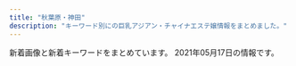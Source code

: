 ```yaml
---
title: "秋葉原・神田"
description: "キーワード別にの巨乳アジアン・チャイナエステ嬢情報をまとめました。"
---
```


新着画像と新着キーワードをまとめています。
2021年05月17日の情報です。

<DmmAffiliateIns />
<KeywordTable
  shops={
    [
    {
        "station": "JR\u795e\u7530\u99c5\u6771\u53e3",
        "url": "http://yuri.es-relax.info/",
        "keywords": {
            "D": 12,
            "86": 14,
            "88": 2
        },
        "name": "\u767e\u5408",
        "img_links": [
            "http://yuri.es-relax.info/images/info3.png",
            "http://yuri.es-relax.info/images/bg_header.jpg",
            "http://yuri.es-relax.info/images/nana1.jpg",
            "http://yuri.es-relax.info/images/hana1.jpg",
            "http://yuri.es-relax.info/images/info5.jpg",
            "http://yuri.es-relax.info/images/sayuri1.jpg",
            "http://yuri.es-relax.info/images/nao1.jpg",
            "http://yuri.es-relax.info/gals/yuki1.jpg",
            "http://yuri.es-relax.info/gals/mimi1.jpg",
            "http://yuri.es-relax.info/images/yuyu1.jpg",
            "http://yuri.es-relax.info/gals/riri1.jpg"
        ]
    },
    {
        "url": "http://yume-massage.info/",
        "name": "\u5922",
        "img_links": [
            "http://yume-massage.info/img/s4.jpg",
            "http://yume-massage.info/sp/img/t-r.jpg",
            "http://yume-massage.info/sp/img/pic.jpg",
            "http://yume-massage.info/img/s7.jpg",
            "http://yume-massage.info/img/s6.jpg",
            "http://yume-massage.info/img/sta7.jpg",
            "http://yume-massage.info/img/xmas.png",
            "http://yume-massage.info/img/r9.jpg",
            "http://yume-massage.info/img/st5.jpg",
            "http://yume-massage.info/img/st2.jpg",
            "http://yume-massage.info/sp/img/tel.jpg",
            "http://yume-massage.info/img/s9.jpg",
            "http://yume-massage.info/sp/img/p-9.jpg",
            "http://yume-massage.info/img/s1.jpg",
            "http://yume-massage.info/sp/img/kan.jpg",
            "http://yume-massage.info/img/st6.jpg",
            "http://yume-massage.info/sp/img/s10.jpg",
            "http://yume-massage.info/sp/img/t-s.jpg",
            "http://yume-massage.info/img/botton.jpg",
            "http://yume-massage.info/img/sta4.jpg",
            "http://yume-massage.info/img/sta8.jpg",
            "http://yume-massage.info/sp/img/s9.jpg",
            "http://yume-massage.info/img/st1.jpg",
            "http://yume-massage.info/img/st8.jpg",
            "http://yume-massage.info/img/head.jpg",
            "http://yume-massage.info/sp/img/add2.jpg",
            "http://yume-massage.info/img/head2.jpg",
            "http://yume-massage.info/sp/img/t-t.jpg",
            "http://yume-massage.info/img/sta1.jpg",
            "http://yume-massage.info/img/st3.jpg",
            "http://yume-massage.info/sp/img/s4.jpg",
            "http://yume-massage.info/sp/img/p-6.jpg",
            "http://yume-massage.info/sp/img/info.jpg",
            "http://yume-massage.info/img/st4.jpg",
            "http://yume-massage.info/img/sta6.jpg",
            "http://yume-massage.info/sp/img/s1.jpg",
            "http://yume-massage.info/img/st06.jpg",
            "http://yume-massage.info/img/st7.jpg",
            "http://yume-massage.info/sp/img/s8.jpg",
            "http://yume-massage.info/sp/img/s6.jpg",
            "http://yume-massage.info/sp/img/time.jpg",
            "http://yume-massage.info/img/nos.jpg",
            "http://yume-massage.info/sp/img/cam.jpg",
            "http://yume-massage.info/sp/img/pc.jpg",
            "http://yume-massage.info/img/kan.jpg",
            "http://yume-massage.info/sp/img/sys.jpg",
            "http://yume-massage.info/sp/img/t-a.jpg",
            "http://yume-massage.info/sp/img/t-o.jpg",
            "http://yume-massage.info/sp/img/p-10.jpg",
            "http://yume-massage.info/sp/img/add.jpg",
            "http://yume-massage.info/img/st9.jpg",
            "http://yume-massage.info/img/sta10.jpg",
            "http://yume-massage.info/sp/img/s7.jpg",
            "http://yume-massage.info/img/sta9.jpg",
            "http://yume-massage.info/img/mo.png",
            "http://yume-massage.info/img/s10.jpg",
            "http://yume-massage.info/img/s8.jpg",
            "http://yume-massage.info/sp/img/botton.jpg",
            "http://yume-massage.info/img/st10.jpg",
            "http://yume-massage.info/sp/img/tit.jpg"
        ],
        "station": "\u6d45\u8349\u6a4b\u99c5",
        "keywords": {
            "85": 2,
            "C": 20,
            "87": 6,
            "86": 3,
            "E": 7,
            "84": 3,
            "88": 3,
            "D": 7
        }
    },
    {
        "station": "JR\u79cb\u8449\u539f\u99c5\u662d\u548c\u901a\u308a\u53e3",
        "keywords": {
            "D": 12,
            "87": 6,
            "88": 2,
            "85": 2,
            "86": 4
        },
        "img_links": [
            "http://www.lovegarden-s.info/photo/201602/1455104915985663806.jpg",
            "http://www.lovegarden-s.info/img/img1.png",
            "http://www.lovegarden-s.info/img/staff.png",
            "http://www.lovegarden-s.info/photo/202002/1580969705245014003.jpeg",
            "http://www.lovegarden-s.info/photo/home/8651455104921.jpg",
            "http://www.lovegarden-s.info/photo/home/9871580969716.jpg",
            "http://www.lovegarden-s.info/img/re2.png",
            "http://www.lovegarden-s.info/img/link.png",
            "http://www.lovegarden-s.info/photo/home/8901454735680.jpg",
            "http://www.lovegarden-s.info/photo/home/4141363521266.jpg",
            "http://www.lovegarden-s.info/photo/home/4781579678186.jpg",
            "http://www.lovegarden-s.info/photo/201912/15764583101976861511.jpg",
            "http://www.lovegarden-s.info/photo/201504/1430403080602083079.jpg",
            "http://www.lovegarden-s.info/img/return.png",
            "http://www.lovegarden-s.info/photo/202001/15796781601253232552.jpg",
            "http://www.lovegarden-s.info/img/top.png",
            "http://www.lovegarden-s.info/photo/201602/14547356612012610027.jpg",
            "http://www.lovegarden-s.info/photo/home/4831576458331.jpg",
            "http://www.lovegarden-s.info/img/pic_info.png",
            "http://www.lovegarden-s.info/img/img2.png",
            "http://www.lovegarden-s.info/photo/201303/13635212582036100355.jpg",
            "http://www.lovegarden-s.info/photo/home/9601430403087.jpg",
            "http://www.lovegarden-s.info/img/info.png"
        ],
        "name": "\u30e9\u30d6\u30ac\u30fc\u30c7\u30f3",
        "url": "http://www.lovegarden-s.info/"
    },
    {
        "name": "COCORO",
        "img_links": [
            "http://k-cocoro.co/images/yu.jpg",
            "http://k-cocoro.co/images/girl_03.png",
            "http://k-cocoro.co/images/girlx_top.png",
            "http://k-cocoro.co/images/003.jpg",
            "http://k-cocoro.co/images/tite-staff.png",
            "http://k-cocoro.co/images/pagetop.png",
            "http://k-cocoro.co/images/girl_01.png",
            "http://k-cocoro.co/images/002.jpg",
            "http://k-cocoro.co/images/001.jpg",
            "http://k-cocoro.co/images/g2.jpg",
            "http://k-cocoro.co/images/gg2.jpg",
            "http://k-cocoro.co/images/mail.png",
            "http://k-cocoro.co/images/right_bottom.png",
            "http://k-cocoro.co/images/nei_03.png",
            "http://k-cocoro.co/images/noimage.jpg",
            "http://k-cocoro.co/images/004.jpg",
            "http://k-cocoro.co/images/gg1.jpg",
            "http://k-cocoro.co/images/news_top.jpg",
            "http://k-cocoro.co/images/shishu_03.jpg",
            "http://k-cocoro.co/images/right_top.png",
            "http://k-cocoro.co/images/mya.jpg",
            "http://k-cocoro.co/images/girl_top.png",
            "http://k-cocoro.co/images/momo.jpg",
            "http://k-cocoro.co/images/remo.jpg",
            "http://k-cocoro.co/images/shishu_02.jpg",
            "http://k-cocoro.co/images/tite-magazine.png",
            "http://k-cocoro.co/images/grande.jpg",
            "http://k-cocoro.co/images/shishu_01.jpg",
            "http://k-cocoro.co/images/nei_01.png",
            "http://k-cocoro.co/images/ss.jpg",
            "http://k-cocoro.co/images/s2.jpg"
        ],
        "station": "JR\u795e\u7530\u99c5\u6771\u53e3",
        "keywords": {
            "G": 1,
            "D": 3,
            "E": 4
        },
        "url": "http://k-cocoro.co/"
    },
    {
        "station": "JR\u795e\u7530\u99c5\u897f\u53e3",
        "img_links": [
            "http://chou-massage.work/sp/img/nos.jpg",
            "http://chou-massage.work/sp/img/st16.jpg",
            "http://chou-massage.work/sp/img/sta3.jpg",
            "http://chou-massage.work/img/sta14.jpg",
            "http://chou-massage.work/sp/img/fla-3.jpg",
            "http://chou-massage.work/sp/img/acc.jpg",
            "http://chou-massage.work/img/acc.jpg",
            "http://chou-massage.work/sp/img/sta12.jpg",
            "http://chou-massage.work/sp/img/sta1.jpg",
            "http://chou-massage.work/sp/img/st2.jpg",
            "http://chou-massage.work/img/botton.jpg",
            "http://chou-massage.work/sp/img/st1.jpg",
            "http://chou-massage.work/img/st12.jpg",
            "http://chou-massage.work/img/sta2.jpg",
            "http://chou-massage.work/img/st3.jpg",
            "http://chou-massage.work/sp/img/st12.jpg",
            "http://chou-massage.work/img/st16.jpg",
            "http://chou-massage.work/img/st14.jpg",
            "http://chou-massage.work/img/sta16.jpg",
            "http://chou-massage.work/sp/img/sta4.jpg",
            "http://chou-massage.work/img/nos.jpg",
            "http://chou-massage.work/sp/img/sta2.jpg",
            "http://chou-massage.work/img/st15.jpg",
            "http://chou-massage.work/sp/img/st15.jpg",
            "http://chou-massage.work/sp/img/fla-2.jpg",
            "http://chou-massage.work/sp/img/botton.jpg",
            "http://chou-massage.work/sp/img/sta15.jpg",
            "http://chou-massage.work/sp/img/sta14.jpg",
            "http://chou-massage.work/img/st4.jpg",
            "http://chou-massage.work/sp/img/st14.jpg",
            "http://chou-massage.work/img/sta1.jpg",
            "http://chou-massage.work/img/sta12.jpg",
            "http://chou-massage.work/img/fla-2.jpg",
            "http://chou-massage.work/img/mo.png",
            "http://chou-massage.work/img/fla-1.jpg",
            "http://chou-massage.work/img/sta3.jpg",
            "http://chou-massage.work/img/sta4.jpg",
            "http://chou-massage.work/sp/img/mo.png",
            "http://chou-massage.work/img/fla-3.jpg",
            "http://chou-massage.work/sp/img/fla-1.jpg",
            "http://chou-massage.work/sp/img/sta16.jpg",
            "http://chou-massage.work/sp/img/st4.jpg",
            "http://chou-massage.work/img/sta15.jpg",
            "http://chou-massage.work/sp/img/st3.jpg",
            "http://chou-massage.work/img/st1.jpg",
            "http://chou-massage.work/img/st2.jpg"
        ],
        "name": "\u8776",
        "keywords": {
            "F": 2,
            "86": 10,
            "85": 2,
            "87": 4,
            "C": 30,
            "E": 10,
            "88": 8,
            "D": 12
        },
        "url": "http://chou-massage.work/"
    },
    {
        "station": "JR\u795e\u7530\u99c5\u5357\u53e3",
        "name": "\u6c34\u306e\u604b",
        "img_links": [
            "https://mizuno-koi.com/wp-content/themes/este/img/top-img04.png",
            "https://mizuno-koi.com/wp-content/uploads/2019/06/WechatIMG506.jpeg",
            "https://mizuno-koi.com/wp-content/uploads/2021/03/2111mizunoko.jpg",
            "https://mizuno-koi.com/wp-content/uploads/2021/03/WechatIMG485.jpeg",
            "https://mizuno-koi.com/wp-content/themes/este/img/tel_header.png",
            "https://mizuno-koi.com/wp-content/themes/este/img/2.jpg",
            "https://mizuno-koi.com/wp-content/uploads/2019/12/21897mizunoko.jpg",
            "https://mizuno-koi.com/wp-content/themes/este/img/top-img01a.png",
            "https://mizuno-koi.com/wp-content/themes/este/img/3.jpg",
            "https://mizuno-koi.com/wp-content/themes/este/img/4.jpg",
            "https://mizuno-koi.com/wp-content/uploads/2020/01/211mizunoko.jpg",
            "https://mizuno-koi.com/wp-content/themes/este/img/call.png",
            "https://mizuno-koi.com/wp-content/uploads/2019/12/121mizunoko.jpg",
            "https://mizuno-koi.com/wp-content/themes/este/img/top-img03.png",
            "https://mizuno-koi.com/wp-content/uploads/2019/12/21mizunoko.jpg",
            "https://mizuno-koi.com/wp-content/themes/este/img/top-img01.png",
            "https://mizuno-koi.com/wp-content/uploads/2021/03/9876543mizunoko.jpg",
            "https://mizuno-koi.com/wp-content/uploads/2019/12/345678976mizunoko.jpg",
            "https://mizuno-koi.com/wp-content/uploads/2021/05/45678976mizunoko.jpg",
            "https://mizuno-koi.com/wp-content/themes/este/img/1.jpg",
            "https://mizuno-koi.com/wp-content/themes/este/img/top-img02e.png",
            "https://mizuno-koi.com/wp-content/uploads/2019/04/4567mizunoko.jpg",
            "https://mizuno-koi.com/wp-content/uploads/2021/05/8761iyashinoizumi.jpg",
            "https://mizuno-koi.com/wp-content/uploads/2021/03/32121mizunoko.jpg",
            "https://mizuno-koi.com/wp-content/themes/este/img/top-img01b.png",
            "https://mizuno-koi.com/wp-content/themes/este/img/tel_footer.png"
        ],
        "url": "https://mizuno-koi.com/",
        "keywords": {
            "C": 7,
            "D": 22,
            "E": 7
        }
    },
    {
        "url": "http://jasmine-massage.info/",
        "station": "JR\u79cb\u8449\u539f\u99c5\u662d\u548c\u901a\u308a\u53e3",
        "img_links": [
            "http://jasmine-massage.info/img/sj.jpg",
            "http://jasmine-massage.info/i/img/sta211.jpg",
            "http://jasmine-massage.info/img/sta211.jpg",
            "http://jasmine-massage.info/i/img/r3.jpg",
            "http://jasmine-massage.info/img/sta213.jpg",
            "http://jasmine-massage.info/img/s211.jpg",
            "http://jasmine-massage.info/img/st215.jpg",
            "http://jasmine-massage.info/img/s213.jpg",
            "http://jasmine-massage.info/img/st214.jpg",
            "http://jasmine-massage.info/img/st211.jpg",
            "http://jasmine-massage.info/i/img/r4.jpg",
            "http://jasmine-massage.info/img/sta215.jpg",
            "http://jasmine-massage.info/i/img/sta214.jpg",
            "http://jasmine-massage.info/i/img/sta213.jpg",
            "http://jasmine-massage.info/img/nos.jpg",
            "http://jasmine-massage.info/img/mo.png",
            "http://jasmine-massage.info/img/sta214.jpg",
            "http://jasmine-massage.info/img/botton.jpg",
            "http://jasmine-massage.info/img/head.jpg",
            "http://jasmine-massage.info/img/st213.jpg",
            "http://jasmine-massage.info/i/img/sta215.jpg",
            "http://jasmine-massage.info/i/img/st211.jpg",
            "http://jasmine-massage.info/img/s214.jpg",
            "http://jasmine-massage.info/i/img/r1.jpg",
            "http://jasmine-massage.info/img/s215.jpg",
            "http://jasmine-massage.info/i/img/r2.jpg"
        ],
        "keywords": {
            "D": 4,
            "87": 1,
            "85": 4,
            "86": 3,
            "C": 15
        },
        "name": "\u96a0\u308c\u5bb6"
    },
    {
        "img_links": [
            "http://kenkoubo.link/wp-content/uploads/2020/11/yuko_image_syusei-1-250x375.jpg",
            "http://kenkoubo.link/wp-content/uploads/2019/05/rin_image_1_syusei-900x1600.jpeg",
            "http://kenkoubo.link/wp-content/uploads/2017/03/03-1.jpg",
            "http://kenkoubo.link/wp-content/uploads/2017/03/08-250x375.jpg",
            "https://www.mens-anavi.com/img/mens-esthe1.png",
            "http://kenkoubo.link/wp-content/themes/template-salon2/images/telm.png",
            "http://kenkoubo.link/wp-content/uploads/2017/03/07-1.jpg",
            "http://kenkoubo.link/wp-content/themes/template-salon2/images/pickup-frame.png",
            "http://kenkoubo.link/wp-content/themes/template-salon2/images/slider1.jpg",
            "http://kenkoubo.link/wp-content/uploads/2017/03/08a.jpg",
            "http://kenkoubo.link/wp-content/uploads/2017/03/03-1-250x375.jpg",
            "http://kenkoubo.link/wp-content/uploads/2017/03/05-1.jpg",
            "http://kenkoubo.link/wp-content/uploads/2017/03/08-2.jpg",
            "http://kenkoubo.link/wp-content/themes/template-salon2/images/05.jpg",
            "http://kenkoubo.link/wp-content/uploads/2019/05/ai_image_1_syusei-900x1600.jpeg",
            "http://kenkoubo.link/wp-content/themes/template-salon2/images/info.png",
            "http://kenkoubo.link/wp-content/themes/template-salon2/images/info2.png",
            "http://kenkoubo.link/wp-content/uploads/2021/03/ayaka_01-900x1201.jpeg",
            "http://kenkoubo.link/wp-content/uploads/2019/05/rin_image_1_syusei-250x375.jpeg",
            "http://kenkoubo.link/wp-content/uploads/2021/03/ayaka_4.jpeg",
            "http://kenkoubo.link/wp-content/uploads/2019/05/ai_image_1_syusei-250x375.jpeg",
            "http://kenkoubo.link/wp-content/uploads/2021/03/ayaka_4-300x400.jpeg",
            "http://kenkoubo.link/wp-content/themes/template-salon2/images/03.jpg",
            "http://kenkoubo.link/wp-content/themes/template-salon2/images/08.jpg",
            "http://es-tsudanuma.com/wp-content/uploads/2016/10/massage-de_88_31.jpg",
            "http://kenkoubo.link/wp-content/uploads/2017/03/05-1-250x375.jpg",
            "http://kenkoubo.link/wp-content/uploads/2017/03/05.jpg",
            "http://kenkoubo.link/wp-content/themes/template-salon2/images/camp-bnr.png",
            "http://kenkoubo.link/wp-content/themes/template-salon2/images/pickup-ttl.png",
            "http://kenkoubo.link/wp-content/uploads/2017/03/08.jpg",
            "http://kenkoubo.link/wp-content/uploads/2017/03/09.jpg",
            "http://kenkoubo.link/wp-content/themes/template-salon2/images/news-ttl.png",
            "http://kenkoubo.link/wp-content/themes/template-salon2/images/camp-bnr3.png",
            "http://kenkoubo.link/wp-content/themes/template-salon2/images/camp-bnr2.png",
            "http://kenkoubo.link/wp-content/themes/template-salon2/images/camp-bnr4.png",
            "http://kenkoubo.link/wp-content/uploads/2017/03/05a.jpg",
            "http://kenkoubo.link/wp-content/uploads/2020/11/yuko_image_syusei-1.jpg",
            "http://kenkoubo.link/wp-content/uploads/2021/03/ayaka_01-250x375.jpeg"
        ],
        "station": "JR\u795e\u7530\u99c5\u5317\u53e3",
        "keywords": {
            "C": 8,
            "86": 2,
            "D": 6,
            "89": 4,
            "85": 2,
            "88": 4,
            "90": 2
        },
        "url": "http://kenkoubo.link",
        "name": "\u5065\u5eb7\u574a"
    },
    {
        "img_links": [
            "https://kanda-on.work/images/st/st_rara.jpg",
            "https://kanda-on.work/images/st/st_ruka.jpg",
            "https://kanda-on.work/images/st/st_rio.jpg",
            "https://kanda-on.work/images/st/st_yuri.jpg",
            "https://kanda-on.work/images/top.png",
            "https://kanda-on.work/images/st/st_mina.jpg",
            "https://kanda-on.work/images/st/st_lemon.jpg",
            "https://kanda-on.work/images/st/st_mika2.jpg",
            "https://kanda-on.work/images/st/st_arisa.jpg",
            "https://kanda-on.work/images/st/st_koko.jpg",
            "https://kanda-on.work/images/st/st_kaori.jpg",
            "https://kanda-on.work/images/st/st_mika.jpg",
            "https://kanda-on.work/images/st/st_miki.jpg",
            "https://kanda-on.work/images/st/st_ako.jpg",
            "https://kanda-on.work/images/top2.png",
            "https://kanda-on.work/images/st/st_kiki.jpg",
            "https://kanda-on.work/images/st/st_yuumi.jpg",
            "https://kanda-on.work/images/st/st_haruka.jpg",
            "https://kanda-on.work/images/st/st_ruru.jpg",
            "https://kanda-on.work/images/st/st_rara2.jpg",
            "https://kanda-on.work/images/top_campaign_bottom.jpg",
            "https://kanda-on.work/images/st/st_natsuko.jpg",
            "https://kanda-on.work/images/st/st_yuki.jpg",
            "https://kanda-on.work/images/st/st_akira.jpg",
            "https://kanda-on.work/images/top_campaign.jpg",
            "https://kanda-on.work/images/st/st_kana.jpg",
            "https://kanda-on.work/images/st/st_moe.jpg",
            "https://kanda-on.work/images/st/st_yuzuki.jpg"
        ],
        "station": "JR\u795e\u7530\u99c5\u897f\u53e3",
        "url": "https://kanda-on.work/",
        "name": "\u6e29",
        "keywords": {
            "\u5de8\u4e73": 4,
            "C": 33,
            "\u4e73": 4,
            "F": 29
        }
    },
    {
        "url": "http://refresh-salon.tokyo/",
        "station": "JR\u795e\u7530\u99c5\u897f\u53e3",
        "keywords": {
            "D": 18,
            "E": 5,
            "\u80f8": 3,
            "C": 41,
            "\u5de8\u4e73": 2,
            "G": 4,
            "\u4e73": 4,
            "F": 4
        },
        "name": "\u3082\u307f\u697d",
        "img_links": [
            "http://refresh-salon.tokyo/images/st/st_risa.jpg",
            "http://refresh-salon.tokyo/images/st/st_mei.jpg",
            "http://refresh-salon.tokyo/images/st/st_junko.jpg",
            "http://refresh-salon.tokyo/images/st/st_miya.jpg",
            "http://refresh-salon.tokyo/images/st/st_rin.jpg",
            "http://refresh-salon.tokyo/images/st/st_koko.jpg",
            "http://refresh-salon.tokyo/images/st/st_anna.jpg",
            "http://refresh-salon.tokyo/images/st/st_nana.jpg",
            "http://refresh-salon.tokyo/images/st/st_miko.jpg",
            "http://refresh-salon.tokyo/images/st/st_saya.jpg",
            "http://refresh-salon.tokyo/images/st/st_momo.jpg",
            "http://refresh-salon.tokyo/images/st/st_mariko.jpg",
            "http://refresh-salon.tokyo/images/topimage/main2.jpg",
            "http://refresh-salon.tokyo/images/st/st_yuuna.jpg",
            "http://refresh-salon.tokyo/images/st/st_aiko.jpg"
        ]
    },
    {
        "url": "http://kaede.tyo.cm/",
        "name": "\u604b\u306e\u82b1",
        "img_links": [
            "http://kaede.tyo.cm/photos/sites/15/2017/05/05.jpg",
            "http://kaede.tyo.cm/photos/sites/15/2019/07/2019072218445895.jpg",
            "http://kaede.tyo.cm/photos/sites/15/2018/03/2018032208244424.jpg",
            "http://kaede.tyo.cm/photos/sites/15/2017/04/03.jpg",
            "http://kaede.tyo.cm/photos/sites/15/2020/03/2020031613344696.jpg",
            "http://kaede.tyo.cm/photos/sites/15/2018/10/2018101210462259.jpg",
            "http://kaede.tyo.cm/photos/sites/15/2018/05/2018052602053211.jpg",
            "http://kaede.tyo.cm/photos/sites/15/2018/01/2018013009203349.jpg",
            "http://kaede.tyo.cm/photos/sites/15/2017/03/298510852981895493.jpg",
            "http://kaede.tyo.cm/images/n3.png",
            "http://kaede.tyo.cm/photos/sites/15/2018/09/2018092310253191.jpg",
            "http://kaede.tyo.cm/photos/sites/15/2019/08/201908021145272.jpg",
            "http://kaede.tyo.cm/photos/sites/15/2018/12/2018122811325315.jpg",
            "http://kaede.tyo.cm/photos/sites/15/2017/05/1.jpg",
            "http://kaede.tyo.cm/images/room2.jpg",
            "http://kaede.tyo.cm/photos/sites/15/2019/11/2019110102312566.jpg",
            "http://kaede.tyo.cm/photos/sites/15/2017/04/8.jpg",
            "http://kaede.tyo.cm/photos/sites/15/2018/07/2018071202180120.jpg",
            "http://kaede.tyo.cm/photos/sites/15/2018/12/2018122510575438.jpg",
            "http://kaede.tyo.cm/photos/sites/15/2017/12/2017121802123582.jpg",
            "http://kaede.tyo.cm/photos/sites/15/2019/01/2019012110352218.jpg",
            "http://kaede.tyo.cm/photos/sites/15/2019/05/2019051510502494.jpg",
            "http://kaede.tyo.cm/photos/sites/15/2018/12/2018122510562151.jpg",
            "http://kaede.tyo.cm/photos/sites/15/2019/09/2019092410360674.jpg",
            "http://kaede.tyo.cm/photos/sites/15/2018/03/2018031401333199.jpg",
            "http://kaede.tyo.cm/photos/sites/15/2018/07/201807050359241.jpg",
            "http://kaede.tyo.cm/images/s_pick.png",
            "http://kaede.tyo.cm/photos/sites/15/2018/07/2018070602462928.jpg",
            "http://kaede.tyo.cm/images/s3.png",
            "http://kaede.tyo.cm/photos/sites/15/2017/05/10.jpg",
            "http://kaede.tyo.cm/images/top.png",
            "http://kaede.tyo.cm/images/n1.jpg",
            "http://kaede.tyo.cm/photos/sites/15/2018/09/2018090301232862.jpg",
            "http://kaede.tyo.cm/photos/sites/15/2017/11/2017112902394723.jpg",
            "http://kaede.tyo.cm/photos/sites/15/2019/07/2019072310543855.jpg",
            "http://kaede.tyo.cm/photos/sites/15/2019/08/201908031036100.jpg",
            "http://kaede.tyo.cm/images/room4.jpg",
            "http://kaede.tyo.cm/images/mobile.png",
            "http://kaede.tyo.cm/images/room1.jpg",
            "http://kaede.tyo.cm/photos/sites/15/2017/04/st4.jpg",
            "http://kaede.tyo.cm/photos/sites/15/2019/11/2019110102312976.jpg",
            "http://kaede.tyo.cm/photos/sites/15/2018/04/2018042103445537.jpg",
            "http://kaede.tyo.cm/images/s_staff.jpg",
            "http://kaede.tyo.cm/photos/sites/15/2020/08/2020081913203996.jpg",
            "http://kaede.tyo.cm/photos/sites/15/2018/06/2018060802410544.jpg",
            "http://kaede.tyo.cm/images/room3.jpg",
            "http://kaede.tyo.cm/images/s_news.png",
            "http://kaede.tyo.cm/photos/sites/15/2018/12/2018122110282270.jpg",
            "http://kaede.tyo.cm/images/s1.png",
            "http://kaede.tyo.cm/photos/sites/15/2017/07/\u5fae\u4fe1\u56fe\u7247_20170731133036.jpg"
        ],
        "station": "JR\u795e\u7530\u99c5\u6771\u53e3",
        "keywords": {
            "\u4e73": 1,
            "88": 1,
            "E": 4,
            "85": 3,
            "90": 1,
            "86": 12,
            "87": 5,
            "C": 2,
            "D": 17,
            "84": 2,
            "F": 1
        }
    },
    {
        "img_links": [
            "http://www.asakusabashi-est.xyz/images/staff/2/moro/moro.jpg",
            "http://www.asakusabashi-est.xyz/images/staff/4/3.jpg",
            "http://www.asakusabashi-est.xyz/images/staff/6.jpg",
            "http://www.asakusabashi-est.xyz/images/index-aridel_24.jpg",
            "http://www.asakusabashi-est.xyz/images/shop/zi3.png",
            "http://www.asakusabashi-est.xyz/images/staff/4/2.jpg",
            "http://www.asakusabashi-est.xyz/images/idnex-down/index-down-if_07.jpg",
            "http://www.asakusabashi-est.xyz/images/top/t2.jpg",
            "http://www.asakusabashi-est.xyz/images/staff/4/4.jpg",
            "http://www.asakusabashi-est.xyz/images/top/t3.png",
            "http://www.asakusabashi-est.xyz/images/sys/lanmu-zi-s7.png",
            "http://www.asakusabashi-est.xyz/images/index-aridel_18.jpg",
            "http://www.asakusabashi-est.xyz/images/nav/lanmu-t-st.jpg",
            "http://www.asakusabashi-est.xyz/images/index-aridel_20.jpg",
            "http://www.asakusabashi-est.xyz/images/shop/zi4.png",
            "http://www.asakusabashi-est.xyz/images/index-aridel_02.jpg",
            "http://www.asakusabashi-est.xyz/images/nav/lanmu-t-job.jpg",
            "http://www.asakusabashi-est.xyz/images/shop/zi.png",
            "http://www.asakusabashi-est.xyz/images/nav/lanmu-t-sys.jpg",
            "http://www.asakusabashi-est.xyz/images/shop/zi2.png",
            "http://www.asakusabashi-est.xyz/images/top/t3.jpg",
            "http://www.asakusabashi-est.xyz/images/index-aridel_07.jpg",
            "http://www.asakusabashi-est.xyz/images/idnex-down/index-down-if_12.jpg",
            "http://www.asakusabashi-est.xyz/images/idnex-down/index-down-if_03.jpg",
            "http://www.asakusabashi-est.xyz/images/idnex-down/index-down-if_05.jpg",
            "http://www.asakusabashi-est.xyz/images/index-aridel_10.jpg",
            "http://www.asakusabashi-est.xyz/images/staff/akira.jpg"
        ],
        "station": "JR\u6d45\u8349\u6a4b\u99c5\u6771\u53e3",
        "url": "http://www.asakusabashi-est.xyz/",
        "name": "Oualia\u30fb\u30af\u30aa\u30ea\u30a2",
        "keywords": {
            "84": 1
        }
    },
    {
        "name": "BELIRE \uff5e\u30d9\u30ea\u30fc\u30eb\uff5e",
        "keywords": {
            "D": 13,
            "G": 1,
            "\u30bb\u30af\u30b7\u30fc": 1,
            "C": 1,
            "83": 1,
            "98": 1,
            "86": 14
        },
        "url": "http://belire.este.work/",
        "station": "JR\u79cb\u8449\u539f\u99c5\u662d\u548c\u901a\u308a\u53e3",
        "img_links": [
            "http://belire.este.work/nav-006.png",
            "http://belire.este.work/no.png",
            "http://belire.este.work/2/uploadimg/1615207989.jpeg",
            "http://belire.este.work/nav-003.png",
            "http://belire.este.work/2/uploadimg/1610605503.jpg",
            "http://belire.este.work/s.jpg",
            "http://belire.este.work/2/uploadimg/1610605742.jpg",
            "http://belire.este.work/2/uploadimg/1610605371.jpg",
            "http://belire.este.work/2/uploadimg/1610605582.jpg",
            "http://belire.este.work/2/uploadimg/1610605467.jpg",
            "http://belire.este.work/2/uploadimg/1610605644.jpg",
            "http://belire.este.work/nav-002.png",
            "http://belire.este.work/tel.png",
            "http://belire.este.work/2/uploadimg/1615208613.jpg",
            "http://belire.este.work/2/uploadimg/1610605327.jpg",
            "http://belire.este.work/2/uploadimg/1610605548.jpg",
            "http://belire.este.work/2/uploadimg/1610605894.jpg",
            "http://belire.este.work/2/uploadimg/1610605781.jpg",
            "http://belire.este.work/nav-004.png",
            "http://belire.este.work/2/uploadimg/1617950122.jpg",
            "http://belire.este.work/nav-005.png",
            "http://belire.este.work/2/uploadimg/1610605808.jpg",
            "http://belire.este.work/nav-001.png",
            "http://belire.este.work/2/uploadimg/1610605976.jpg",
            "http://belire.este.work/2/uploadimg/1610605615.jpg"
        ]
    },
    {
        "img_links": [
            "http://relifeadmin.jpest.net/uploads//2020/10/C74DC003-B774-4423-93B4-733B4938F550.jpeg",
            "http://relifeadmin.jpest.net/uploads//2021/04/1.jpg",
            "http://relifeadmin.jpest.net/uploads//2021/03/6A526146-BB8D-45A4-A864-42633965DBF0-e1616413783381.jpeg",
            "http://relifeadmin.jpest.net/uploads//2021/03/F1762422-EC67-4A1B-A086-46A0FE212F54-e1616414141494.jpeg",
            "http://relifeadmin.jpest.net/uploads//2020/10/9D16F01A-1354-462D-9558-9F957927EF44.jpeg",
            "http://relifeadmin.jpest.net/uploads//2021/03/7773A505-C662-4875-94B7-9CA466B80C4E-e1616411927517.jpeg",
            "http://relifeadmin.jpest.net/uploads//2021/03/F6CA5A16-B99E-496D-AB73-DFFE18A4E0B9.jpeg",
            "http://relifeadmin.jpest.net/uploads//2020/10/F908022A-9300-45F1-9C28-4A9EF0365F57.jpeg",
            "http://relifeadmin.jpest.net/uploads//2021/03/1C5F116C-58E4-4358-9BD7-1B33791B0CAA-e1616413763845.jpeg",
            "http://relife.jpest.net/images/04.jpg",
            "http://relife.jpest.net/images/tt.jpg",
            "http://relifeadmin.jpest.net/uploads//2020/10/5AD15672-AEE6-4A0A-9CCF-259E75905FCF-e1603711283848.jpeg",
            "http://relife.jpest.net/images/02.jpg",
            "http://relife.jpest.net/images/033.jpg",
            "http://relifeadmin.jpest.net/uploads//2021/03/E6F9C65A-E4D0-41BD-839F-6AFE58551E3A.jpeg",
            "http://relife.jpest.net/images/mobile.jpg",
            "http://relifeadmin.jpest.net/uploads//2020/10/03F2B47F-0310-46C6-AEDE-A8D64FCF2853.jpeg",
            "http://relife.jpest.net/images/03.jpg",
            "http://relifeadmin.jpest.net/uploads//2021/04/0632FFC8-93C8-4F1D-88BD-364C2CA3AAD9-e1619436169369.jpeg",
            "http://relifeadmin.jpest.net/uploads//2021/03/4082C373-F43B-4FF9-9F7D-0C0C02162F15.jpeg",
            "http://relifeadmin.jpest.net/uploads//2020/10/940B0844-F20E-4D4A-B215-E5BA5372B8E8.jpeg",
            "http://relifeadmin.jpest.net/uploads//2021/01/IMG_2171.jpg",
            "http://relifeadmin.jpest.net/uploads//2021/03/A7B9063B-BE9C-42C3-B5B8-39B0E93D461D-e1616414911549.jpeg",
            "http://relifeadmin.jpest.net/uploads//2020/10/D81CC5DA-612A-4552-9C4C-145DABF87A82-e1603797285723.jpeg",
            "http://relifeadmin.jpest.net/uploads//2021/03/1.jpeg",
            "http://relifeadmin.jpest.net/uploads//2021/03/31F3171B-05C9-4017-9EDC-8B1230FFFA5E-e1616413792413.jpeg",
            "http://relifeadmin.jpest.net/uploads//2021/03/322B13E6-26A1-40C3-9EC9-427DE29CA167-e1619436493283.jpeg",
            "http://relifeadmin.jpest.net/uploads//2020/10/1A4C09F7-F63F-4224-B24D-9E199A9A4BDA.jpeg"
        ],
        "url": "http://relife.jpest.net/",
        "station": "JR\u79cb\u8449\u539f\u99c5\u662d\u548c\u901a\u308a\u53e3",
        "name": "Relife\uff5e\u30ea\u30e9\u30a4\u30d5\uff5e",
        "keywords": {
            "C": 15,
            "E": 12,
            "85": 8
        }
    },
    {
        "keywords": {},
        "img_links": [],
        "station": "JR\u795e\u7530\u99c5\u5317\u53e3",
        "name": "\u30cf\u30d4\u30cd\u30b9",
        "url": "http://loman.ies.fun/"
    },
    {
        "keywords": {
            "86": 3,
            "85": 3,
            "83": 3,
            "84": 3
        },
        "name": "\u7652\u3057\u7a7a\u9593",
        "img_links": [
            "http://iyashikukan.iyasi.me/images/ser3.jpg",
            "http://iyashikukan.iyasi.me/images/staff_01.jpg",
            "http://iyashikukan.iyasi.me/layer/images/top/top_02.jpg",
            "http://iyashikukan.iyasi.me/images/staff_bj4.png",
            "http://iyashikukan.iyasi.me/images/staff_04.jpg",
            "http://iyashikukan.iyasi.me/images/staff_02.jpg",
            "http://iyashikukan.iyasi.me/images/top2.jpg",
            "http://iyashikukan.iyasi.me/layer/images/top/top_06.jpg",
            "http://iyashikukan.iyasi.me/images/s_info.png",
            "http://iyashikukan.iyasi.me/layer/images/top/top_04.jpg",
            "http://iyashikukan.iyasi.me/layer/images/top/top_08.png",
            "http://iyashikukan.iyasi.me/images/ser4.jpg",
            "http://iyashikukan.iyasi.me/layer/images/top/top_01.jpg",
            "http://iyashikukan.iyasi.me/images/staff_03.jpg",
            "http://iyashikukan.iyasi.me/images/info.png",
            "http://iyashikukan.iyasi.me/images/wenzi-staff.png",
            "http://iyashikukan.iyasi.me/images/top1.jpg",
            "http://iyashikukan.iyasi.me/images/ser2.jpg",
            "http://iyashikukan.iyasi.me/layer/images/top.jpg",
            "http://iyashikukan.iyasi.me/images/staff_06.jpg",
            "http://iyashikukan.iyasi.me/layer/images/top/top_05.jpg",
            "http://iyashikukan.iyasi.me/images/staff_bj1.png",
            "http://iyashikukan.iyasi.me/images/ser1.jpg",
            "http://iyashikukan.iyasi.me/images/s_service.png",
            "http://iyashikukan.iyasi.me/images/1.jpg",
            "http://iyashikukan.iyasi.me/layer/images/top/top_03.jpg"
        ],
        "url": "http://iyashikukan.iyasi.me/",
        "station": "JR\u795e\u7530\u99c5\u6771\u53e3"
    },
    {
        "url": "http://x-akb.info/",
        "station": "JR\u6d45\u8349\u6a4b\u99c5\u6771\u53e3",
        "keywords": {
            "D": 10,
            "84": 1,
            "86": 4,
            "85": 1,
            "87": 5,
            "C": 19,
            "F": 1
        },
        "img_links": [
            "http://x-akb.info/img/p-50.jpg",
            "http://x-akb.info/img/p-36.jpg",
            "http://x-akb.info/img/st50.jpg",
            "http://x-akb.info/img/st0035.jpg",
            "http://x-akb.info/img/t2.jpg",
            "http://x-akb.info/img/p-46.jpg",
            "http://x-akb.info/img/p-35.jpg",
            "http://x-akb.info/img/st40.jpg",
            "http://x-akb.info/img/p-45.jpg",
            "http://x-akb.info/img/nos.jpg",
            "http://x-akb.info/img/st36.jpg",
            "http://x-akb.info/img/p-49.jpg",
            "http://x-akb.info/img/p-34.jpg",
            "http://x-akb.info/img/mo.png",
            "http://x-akb.info/img/st44.jpg",
            "http://x-akb.info/img/bottom.png",
            "http://x-akb.info/img/t3.jpg",
            "http://x-akb.info/img/st043.jpg",
            "http://x-akb.info/img/st46.jpg",
            "http://x-akb.info/img/p-43.jpg",
            "http://x-akb.info/img/st34.jpg",
            "http://x-akb.info/img/st0043.jpg",
            "http://x-akb.info/img/p-42.jpg",
            "http://x-akb.info/img/p-44.jpg",
            "http://x-akb.info/img/st45.jpg",
            "http://x-akb.info/img/st035.jpg",
            "http://x-akb.info/img/t1.jpg",
            "http://x-akb.info/img/p-40.jpg",
            "http://x-akb.info/img/st49.jpg",
            "http://x-akb.info/img/st35.jpg",
            "http://x-akb.info/img/st42.jpg",
            "http://asakusabashi.analytics.qlook.net/counter.png"
        ],
        "name": "AKB"
    },
    {
        "name": "\u795e\u7530\u5b66\u5712",
        "url": "http://junpu.jpest.net/",
        "station": "JR\u795e\u7530\u99c5\u5317\u53e3",
        "img_links": [
            "http://junpuadmin.jpest.net/uploads/2021/03/7.jpeg",
            "http://junpu.jpest.net/images/telhead.jpg",
            "http://junpuadmin.jpest.net/uploads/2021/03/6.jpeg",
            "http://junpuadmin.jpest.net/uploads/2021/04/FF662B56-20CE-482B-9517-98A6DB2CC26A-e1619497814830.jpeg",
            "http://junpuadmin.jpest.net/uploads/2021/03/2.jpeg",
            "http://junpu.jpest.net/images/telb1.jpg",
            "http://junpuadmin.jpest.net/uploads/2021/03/3-1.jpeg",
            "http://junpu.jpest.net/images/head.jpg",
            "http://junpuadmin.jpest.net/uploads/2021/03/5.jpeg",
            "http://junpu.jpest.net/images/footer.jpg",
            "http://junpuadmin.jpest.net/uploads/2021/03/641F6A7D-7990-40AA-AE7C-380F7849AD7D-e1617202823729.jpeg",
            "http://junpuadmin.jpest.net/uploads/2021/05/7E5BBF8A-03C2-400D-ADFB-CD31D0419175-e1620651829966.jpeg",
            "http://junpuadmin.jpest.net/uploads/2021/03/9D21D2BE-93E6-4BA6-A5ED-CE87FADAEED5-e1617202846703.jpeg",
            "http://junpuadmin.jpest.net/uploads/2021/05/523D3BC3-8159-4983-A1AB-E39505943B34-e1620651804304.jpeg",
            "http://junpuadmin.jpest.net/uploads/2021/04/553AF37D-7AB5-42D8-81C8-0BFF8A42C3A0-e1619497784482.jpeg",
            "http://junpuadmin.jpest.net/uploads/2021/04/5958DE27-066A-4782-B520-C093141DC898.jpeg",
            "http://junpu.jpest.net/images/b1.jpg",
            "http://junpuadmin.jpest.net/uploads/2021/03/4.jpeg",
            "http://junpu.jpest.net/images/r4.jpg",
            "http://junpuadmin.jpest.net/uploads/2021/05/CA1470F1-778B-4224-B6DC-D7AEF7F2CD8C-e1620652051444.jpeg",
            "http://junpuadmin.jpest.net/uploads/2021/03/1.jpeg",
            "http://junpu.jpest.net/images/sys.png",
            "http://junpu.jpest.net/images/tt.jpg",
            "http://junpu.jpest.net/images/tiao.jpg"
        ],
        "keywords": {
            "90": 1,
            "89": 1,
            "D": 2,
            "C": 3,
            "87": 2,
            "88": 2
        }
    },
    {
        "keywords": {
            "D": 7,
            "88": 1,
            "87": 8,
            "90": 1,
            "G": 1,
            "F": 3,
            "86": 1,
            "E": 1,
            "89": 1
        },
        "station": "JR\u79cb\u8449\u539f\u99c5\u662d\u548c\u901a\u308a\u53e3",
        "name": "RAVE \u30ec\u30a4\u30f4",
        "url": "http://www.rave.masg.info/",
        "img_links": [
            "http://www.rave.masg.info/images/s4.jpg",
            "http://www.rave.masg.info/files/017.jpg",
            "http://www.rave.masg.info/files/005-03.jpg",
            "http://www.rave.masg.info/images/maga.jpg",
            "http://www.rave.masg.info/files/017-02.jpg",
            "http://www.rave.masg.info/files/008-02.jpg",
            "http://www.rave.masg.info/files/009-02.jpg",
            "http://www.rave.masg.info/files/003.jpg",
            "http://www.rave.masg.info/files/002.jpg",
            "http://www.rave.masg.info/files/009-03.jpg",
            "http://www.rave.masg.info/images/main_top.png",
            "http://www.rave.masg.info/files/016-02.jpg",
            "http://www.rave.masg.info/files/014-03.jpg",
            "http://www.rave.masg.info/files/014-02.jpg",
            "http://www.rave.masg.info/images/shop/shop03.jpg",
            "http://www.rave.masg.info/files/006-03.jpg",
            "http://www.rave.masg.info/images/new1.png",
            "http://www.rave.masg.info/files/005.jpg",
            "http://www.rave.masg.info/images/tel.png",
            "http://www.rave.masg.info/files/009.jpg",
            "http://www.rave.masg.info/images/pick.png",
            "http://www.rave.masg.info/files/018-02.jpg",
            "http://www.rave.masg.info/files/003-03.jpg",
            "http://www.rave.masg.info/files/018.jpg",
            "http://www.rave.masg.info/images/s5.jpg",
            "http://www.rave.masg.info/files/008.jpg",
            "http://www.rave.masg.info/files/019.jpg",
            "http://www.rave.masg.info/files/003-02.jpg",
            "http://www.rave.masg.info/images/zi_staff.png",
            "http://www.rave.masg.info/files/015.jpg",
            "http://www.rave.masg.info/files/016-03.jpg",
            "http://www.rave.masg.info/images/new3.png",
            "http://www.rave.masg.info/images/s1.jpg",
            "http://www.rave.masg.info/files/002-03.jpg",
            "http://www.rave.masg.info/files/002-02.jpg",
            "http://www.rave.masg.info/files/005-02.jpg",
            "http://www.rave.masg.info/files/018-03.jpg",
            "http://www.rave.masg.info/images/shop/shop02.jpg",
            "http://www.rave.masg.info/images/service.png",
            "http://www.rave.masg.info/images/shop/shop01.jpg",
            "http://www.rave.masg.info/files/006.jpg",
            "http://www.rave.masg.info/files/008-03.jpg",
            "http://www.rave.masg.info/images/s3.jpg",
            "http://www.rave.masg.info/images/main_bottom.png",
            "http://www.rave.masg.info/files/017-03.jpg",
            "http://www.rave.masg.info/files/019-02.jpg",
            "http://www.rave.masg.info/images/s2.jpg",
            "http://www.rave.masg.info/files/015-03.jpg",
            "http://www.rave.masg.info/images/xian.png",
            "http://www.rave.masg.info/images/shop/shop04.jpg",
            "http://www.rave.masg.info/files/016.jpg",
            "http://www.rave.masg.info/images/zi_massage.png",
            "http://www.rave.masg.info/files/006-02.jpg",
            "http://www.rave.masg.info/files/019-03.jpg",
            "http://www.rave.masg.info/images/infotiao1.jpg",
            "http://www.rave.masg.info/files/014.jpg",
            "http://www.rave.masg.info/files/015-02.jpg"
        ]
    },
    {
        "name": "\u604b\u306e\u65e5",
        "url": "http://esthe-aroma.pink/",
        "station": "JR\u795e\u7530\u99c5\u6771\u53e3",
        "img_links": [
            "http://esthe-aroma.pink/img/no.png",
            "http://esthe-aroma.pink/img/m6.jpg",
            "http://esthe-aroma.pink/img/m60.jpg",
            "http://esthe-aroma.pink/img/cg02.jpg",
            "http://esthe-aroma.pink/img/cg04.jpg",
            "http://esthe-aroma.pink/img/m1.jpg",
            "http://esthe-aroma.pink/img/m10.jpg",
            "http://esthe-aroma.pink/img/cg07.jpg",
            "http://esthe-aroma.pink/img/m5.jpg",
            "http://esthe-aroma.pink/img/m3.jpg",
            "http://esthe-aroma.pink/img/m4.jpg",
            "http://esthe-aroma.pink/img/m30.jpg",
            "http://esthe-aroma.pink/img/cg03.jpg",
            "http://esthe-aroma.pink/img/m2.jpg",
            "http://esthe-aroma.pink/img/cg06.jpg",
            "http://esthe-aroma.pink/img/cg01.jpg",
            "http://esthe-aroma.pink/img/cg011.jpg",
            "http://esthe-aroma.pink/img/cg021.jpg",
            "http://esthe-aroma.pink/img/noo.png",
            "http://esthe-aroma.pink/img/top.jpg",
            "http://esthe-aroma.pink/img/m20.jpg",
            "http://esthe-aroma.pink/img/fla.jpg",
            "http://esthe-aroma.pink/img/stan.png",
            "http://esthe-aroma.pink/img/cg05.jpg"
        ],
        "keywords": {
            "E": 1,
            "D": 4,
            "85": 2,
            "87": 1,
            "C": 2,
            "86": 4
        }
    },
    {
        "name": "\u5143\u6c17\u5802\uff5e\u3052\u3093\u304d\u3069\u3046\uff5e",
        "station": "JR\u795e\u7530\u99c5\u897f\u53e3",
        "url": "http://genkidou.work/",
        "keywords": {
            "E": 2,
            "86": 4,
            "85": 5,
            "91": 5,
            "C": 20,
            "F": 4,
            "D": 10,
            "H": 1,
            "87": 6,
            "88": 2
        },
        "img_links": [
            "http://genkidou.work/img/body2.jpg",
            "http://genkidou.work/img/acc4.jpg",
            "http://genkidou.work/sp/img/p10.jpg",
            "http://genkidou.work/sp/img/st23.jpg",
            "http://genkidou.work/img/mo.png",
            "http://genkidou.work/img/botton.jpg",
            "http://genkidou.work/img/st26.jpg",
            "http://genkidou.work/sp/img/t-a.jpg",
            "http://genkidou.work/sp/img/add.jpg",
            "http://genkidou.work/sp/img/st22.jpg",
            "http://genkidou.work/sp/img/t-s.jpg",
            "http://genkidou.work/sp/img/sys.jpg",
            "http://genkidou.work/sp/img/st26.jpg",
            "http://genkidou.work/sp/img/t-o.jpg",
            "http://genkidou.work/sp/img/p26.jpg",
            "http://genkidou.work/img/sta26.jpg",
            "http://genkidou.work/img/acc2.jpg",
            "http://genkidou.work/sp/img/time.jpg",
            "http://genkidou.work/sp/img/info.jpg",
            "http://genkidou.work/sp/img/sch.jpg",
            "http://genkidou.work/sp/img/acc4.jpg",
            "http://genkidou.work/sp/img/st10.jpg",
            "http://genkidou.work/img/st0011.jpg",
            "http://genkidou.work/sp/img/st16.jpg",
            "http://genkidou.work/img/st010.jpg",
            "http://genkidou.work/sp/img/tel.jpg",
            "http://genkidou.work/img/sta16.jpg",
            "http://genkidou.work/img/s1.jpg",
            "http://genkidou.work/img/st22.jpg",
            "http://genkidou.work/img/sta23.jpg",
            "http://genkidou.work/img/st20.jpg",
            "http://genkidou.work/sp/img/acc3.jpg",
            "http://genkidou.work/sp/img/t-r.jpg",
            "http://genkidou.work/sp/img/acc5.jpg",
            "http://genkidou.work/sp/img/st2.jpg",
            "http://genkidou.work/img/st011.jpg",
            "http://genkidou.work/img/sta6.jpg",
            "http://genkidou.work/img/head.jpg",
            "http://genkidou.work/img/s5.jpg",
            "http://genkidou.work/sp/img/pc.jpg",
            "http://genkidou.work/img/fla.jpg",
            "http://genkidou.work/sp/img/koko_234x60.png",
            "http://genkidou.work/sp/img/pic.jpg",
            "http://genkidou.work/img/fla-2.jpg",
            "http://genkidou.work/sp/img/cam.jpg",
            "http://genkidou.work/sp/img/st20.jpg",
            "http://genkidou.work/img/acc5.jpg",
            "http://genkidou.work/img/acc6.jpg",
            "http://genkidou.work/img/st2.jpg",
            "http://genkidou.work/sp/img/st11.jpg",
            "http://genkidou.work/img/st23.jpg",
            "http://genkidou.work/sp/img/acc6.jpg",
            "http://genkidou.work/img/acc1.jpg",
            "http://genkidou.work/img/acc3.jpg",
            "http://genkidou.work/img/sta22.jpg",
            "http://genkidou.work/img/fla-3.jpg",
            "http://genkidou.work/sp/img/acc1.jpg",
            "http://genkidou.work/img/s2.jpg",
            "http://genkidou.work/img/sta11.jpg",
            "http://genkidou.work/sp/img/p20.jpg",
            "http://genkidou.work/img/s4.jpg",
            "http://genkidou.work/sp/img/st6.jpg",
            "http://genkidou.work/img/fla-1.jpg",
            "http://genkidou.work/sp/img/botton.jpg",
            "http://genkidou.work/img/sta2.jpg",
            "http://genkidou.work/img/st16.jpg",
            "http://genkidou.work/img/sta20.jpg",
            "http://genkidou.work/img/sta10.jpg",
            "http://genkidou.work/img/st6.jpg",
            "http://genkidou.work/sp/img/tit.jpg",
            "http://genkidou.work/sp/img/acc2.jpg",
            "http://genkidou.work/img/koko_468x60.png",
            "http://genkidou.work/sp/img/t-t.jpg"
        ]
    },
    {
        "keywords": {
            "E": 3,
            "84": 6,
            "85": 24,
            "87": 3,
            "D": 26,
            "89": 1,
            "C": 29,
            "86": 5,
            "F": 1
        },
        "img_links": [
            "http://yu-ai.work/img/sta17.jpg",
            "http://yu-ai.work/img/sta15.jpg",
            "http://yu-ai.work/img/st014.jpg",
            "http://yu-ai.work/sp/img/p23.jpg",
            "http://yu-ai.work/img/nos.jpg",
            "http://yu-ai.work/sp/img/sta10.jpg",
            "http://yu-ai.work/img/sc15.jpg",
            "http://yu-ai.work/img/sta12.jpg",
            "http://yu-ai.work/img/st18.jpg",
            "http://yu-ai.work/img/st15.jpg",
            "http://yu-ai.work/sp/img/sta14.jpg",
            "http://yu-ai.work/sp/img/acc2.jpg",
            "http://yu-ai.work/img/sta10.jpg",
            "http://yu-ai.work/sp/img/botton.jpg",
            "http://yu-ai.work/sp/img/time.jpg",
            "http://yu-ai.work/img/acc1.jpg",
            "http://yu-ai.work/sp/img/acc3.jpg",
            "http://yu-ai.work/sp/img/pic.jpg",
            "http://yu-ai.work/img/st9.jpg",
            "http://yu-ai.work/img/sc12.jpg",
            "http://yu-ai.work/img/st00022.jpg",
            "http://yu-ai.work/img/sta14.jpg",
            "http://yu-ai.work/img/st14.jpg",
            "http://yu-ai.work/img/st0022.jpg",
            "http://yu-ai.work/sp/img/sta16.jpg",
            "http://yu-ai.work/sp/img/sta9.jpg",
            "http://yu-ai.work/img/sc23.jpg",
            "http://yu-ai.work/sp/img/tel.jpg",
            "http://yu-ai.work/sp/img/sta20.jpg",
            "http://yu-ai.work/img/st013.jpg",
            "http://yu-ai.work/sp/img/cam.jpg",
            "http://yu-ai.work/sp/img/sys.jpg",
            "http://yu-ai.work/img/sc16.jpg",
            "http://yu-ai.work/img/st0018.jpg",
            "http://yu-ai.work/img/sta18.jpg",
            "http://yu-ai.work/img/st0013.jpg",
            "http://yu-ai.work/sp/img/sta23.jpg",
            "http://yu-ai.work/sp/img/t-s.jpg",
            "http://yu-ai.work/img/st018.jpg",
            "http://yu-ai.work/sp/img/p18.jpg",
            "http://yu-ai.work/img/sta9.jpg",
            "http://yu-ai.work/img/men-es-ran.jpg",
            "http://yu-ai.work/sp/img/sta19.jpg",
            "http://yu-ai.work/sp/img/sta17.jpg",
            "http://yu-ai.work/img/st19.jpg",
            "http://yu-ai.work/img/sta20.jpg",
            "http://yu-ai.work/img/sta23.jpg",
            "http://yu-ai.work/img/sc13.jpg",
            "http://yu-ai.work/sp/img/sta12.jpg",
            "http://yu-ai.work/img/botton.jpg",
            "http://yu-ai.work/sp/img/tit.jpg",
            "http://yu-ai.work/sp/img/info.jpg",
            "http://yu-ai.work/img/st13.jpg",
            "http://yu-ai.work/sp/img/sta22.jpg",
            "http://yu-ai.work/sp/img/p20.jpg",
            "http://yu-ai.work/img/st20.jpg",
            "http://yu-ai.work/sp/img/t-t.jpg",
            "http://yu-ai.work/img/st009.jpg",
            "http://yu-ai.work/img/st17.jpg",
            "http://yu-ai.work/img/st09.jpg",
            "http://yu-ai.work/img/st12.jpg",
            "http://yu-ai.work/img/sc9.jpg",
            "http://yu-ai.work/sp/img/add.jpg",
            "http://yu-ai.work/sp/img/acc1.jpg",
            "http://yu-ai.work/img/st010.jpg",
            "http://yu-ai.work/img/st019.jpg",
            "http://yu-ai.work/img/st015.jpg",
            "http://yu-ai.work/sp/img/pc.jpg",
            "http://yu-ai.work/img/st012.jpg",
            "http://yu-ai.work/img/st10.jpg",
            "http://yu-ai.work/img/head.jpg",
            "http://yu-ai.work/sp/img/t-r.jpg",
            "http://yu-ai.work/sp/img/sta18.jpg",
            "http://yu-ai.work/img/sta19.jpg",
            "http://yu-ai.work/img/sc10.jpg",
            "http://yu-ai.work/img/sc17.jpg",
            "http://yu-ai.work/img/st23.jpg",
            "http://yu-ai.work/img/st0012.jpg",
            "http://yu-ai.work/sp/img/sta15.jpg",
            "http://yu-ai.work/img/sc14.jpg",
            "http://yu-ai.work/img/sc22.jpg",
            "http://yu-ai.work/img/sta13.jpg",
            "http://yu-ai.work/img/st22.jpg",
            "http://yu-ai.work/sp/img/p22.jpg",
            "http://yu-ai.work/img/sc18.jpg",
            "http://yu-ai.work/img/sc19.jpg",
            "http://yu-ai.work/img/acc2.jpg",
            "http://yu-ai.work/img/st16.jpg",
            "http://yu-ai.work/img/fla.jpg",
            "http://yu-ai.work/img/sta22.jpg",
            "http://yu-ai.work/img/sta16.jpg",
            "http://yu-ai.work/img/sc20.jpg",
            "http://yu-ai.work/img/acc3.jpg",
            "http://yu-ai.work/sp/img/sta13.jpg",
            "http://yu-ai.work/img/st022.jpg",
            "http://yu-ai.work/img/st020.jpg",
            "http://yu-ai.work/sp/img/t-o.jpg",
            "http://yu-ai.work/sp/img/t-a.jpg"
        ],
        "name": "\u7652\u611b",
        "station": "JR\u79cb\u8449\u539f\u99c5\u662d\u548c\u901a\u308a\u53e3",
        "url": "http://yu-ai.work/"
    },
    {
        "name": "\u8336\u8336",
        "img_links": [
            "http://esute-kanda.tokyo/images/st/st_sara.jpg",
            "http://esute-kanda.tokyo/images/st/st_kanon.jpg",
            "http://esute-kanda.tokyo/images/st/st_mao.jpg",
            "http://esute-kanda.tokyo/images/st/st_jennie2.jpg",
            "http://esute-kanda.tokyo/images/access/ac_photo.jpg",
            "http://esute-kanda.tokyo/images/top2.png",
            "http://esute-kanda.tokyo/images/st/st_yuki.jpg",
            "http://esute-kanda.tokyo/images/st/st_neko.jpg",
            "http://esute-kanda.tokyo/images/st/st_mariko.jpg",
            "http://esute-kanda.tokyo/images/st/st_moka.jpg",
            "http://esute-kanda.tokyo/images/top.png",
            "http://esute-kanda.tokyo/images/st/st_ryo.jpg",
            "http://esute-kanda.tokyo/images/st/st_rui2.jpg",
            "http://esute-kanda.tokyo/images/st/st_kokona.jpg",
            "http://esute-kanda.tokyo/images/st/st_riri.jpg",
            "http://esute-kanda.tokyo/images/st/st_riko.jpg",
            "http://esute-kanda.tokyo/images/st/st_jennie.jpg",
            "http://esute-kanda.tokyo/images/st/st_yuyu.jpg",
            "http://esute-kanda.tokyo/images/st/st_mitsu.jpg",
            "http://esute-kanda.tokyo/images/st/st_ayaka.jpg",
            "http://esute-kanda.tokyo/images/st/st_suzu.jpg",
            "http://esute-kanda.tokyo/images/st/st_yuuka.jpg",
            "http://esute-kanda.tokyo/images/st/st_nono.jpg",
            "http://esute-kanda.tokyo/images/st/st_ran.jpg",
            "http://esute-kanda.tokyo/images/st/st_nanami.jpg"
        ],
        "station": "\u795e\u7530\u99c5\u897f\u53e3",
        "url": "http://esute-kanda.tokyo/",
        "keywords": {
            "\u4e73": 4,
            "D": 9,
            "F": 13,
            "\u7206\u4e73": 3,
            "\u80f8": 1,
            "\u5de8\u4e73": 1,
            "E": 3,
            "C": 18,
            "G": 3
        }
    },
    {
        "url": "http://www.kien-es.info/",
        "img_links": [
            "http://www.kien-es.info/images/1.jpg",
            "http://www.kien-es.info/images/9.jpg",
            "http://www.kien-es.info/sp/images/int2.png",
            "http://www.kien-es.info/images/2.jpg",
            "http://www.kien-es.info/img/kumi2.jpg",
            "http://www.kien-es.info/sp/images/interior_t.jpg",
            "http://www.kien-es.info/images/sys1.jpg",
            "http://www.kien-es.info/images/sm.jpg",
            "http://www.kien-es.info/sp/images/staff_t.jpg",
            "http://www.kien-es.info/img/kara.png",
            "http://www.kien-es.info/sp/images/head.jpg",
            "http://www.kien-es.info/images/interior_t.jpg",
            "http://www.kien-es.info/images/3.jpg",
            "http://www.kien-es.info/img/haruka.png",
            "http://www.kien-es.info/img/kaori1.jpg",
            "http://www.kien-es.info/images/mobile.jpg",
            "http://www.kien-es.info/images/sys2.jpg",
            "http://www.kien-es.info/sp/staff/yumi.png",
            "http://www.kien-es.info/sp/img/emi1.jpg",
            "http://www.kien-es.info/sp/images/9.jpg",
            "http://www.kien-es.info/sp/menu/staff.jpg",
            "http://www.kien-es.info/images/head.jpg",
            "http://www.kien-es.info/sp/images/sys1.jpg",
            "http://www.kien-es.info/img/emi.png",
            "http://www.kien-es.info/sp/images/news.jpg",
            "http://www.kien-es.info/images/news.jpg",
            "http://www.kien-es.info/sp/images/ac2.png",
            "http://www.kien-es.info/sp/img/haruka1.jpg",
            "http://www.kien-es.info/sp/staff/emi.png",
            "http://www.kien-es.info/sp/img/kumi2.jpg",
            "http://www.kien-es.info/images/14.jpg",
            "http://www.kien-es.info/images/11.jpg",
            "http://www.kien-es.info/sp/images/footer.png",
            "http://www.kien-es.info/img/haruka1.jpg",
            "http://www.kien-es.info/sp/staff/kara.png",
            "http://www.kien-es.info/sp/images/3.jpg",
            "http://www.kien-es.info/sp/images/rec.jpg",
            "http://www.kien-es.info/sp/images/8.jpg",
            "http://www.kien-es.info/sp/images/int1.jpg",
            "http://www.kien-es.info/sp/images/info_t.jpg",
            "http://www.kien-es.info/images/int1.jpg",
            "http://www.kien-es.info/img/kaori.png",
            "http://www.kien-es.info/img/emi1.jpg",
            "http://www.kien-es.info/sp/images/6.jpg",
            "http://www.kien-es.info/images/info.jpg",
            "http://www.kien-es.info/sp/img/yumi1.jpg",
            "http://www.kien-es.info/sp/images/sys3.jpg",
            "http://www.kien-es.info/sp/img/emi2.jpg",
            "http://www.kien-es.info/sp/images/tel.jpg",
            "http://www.kien-es.info/sp/images/ac3.png",
            "http://www.kien-es.info/sp/images/sys4.png",
            "http://www.kien-es.info/images/10.jpg",
            "http://www.kien-es.info/sp/staff/haruka.png",
            "http://www.kien-es.info/sp/images/1.jpg",
            "http://www.kien-es.info/images/4.jpg",
            "http://www.kien-es.info/sp/images/ac1.jpg",
            "http://www.kien-es.info/images/staff_t.jpg",
            "http://www.kien-es.info/img/kumi.png",
            "http://www.kien-es.info/img/kara2.jpg",
            "http://www.kien-es.info/images/rem.png",
            "http://www.kien-es.info/sp/images/sys2.jpg",
            "http://www.kien-es.info/images/int2.jpg",
            "http://www.kien-es.info/sp/images/newsb.png",
            "http://www.kien-es.info/sp/img/kara2.jpg",
            "http://www.kien-es.info/images/12.jpg",
            "http://www.kien-es.info/img/kara1.jpg",
            "http://www.kien-es.info/sp/menu/top.jpg",
            "http://www.kien-es.info/sp/img/kumi1.jpg",
            "http://www.kien-es.info/sp/images/info.png",
            "http://www.kien-es.info/sp/img/kara1.jpg",
            "http://www.kien-es.info/sp/staff/kumi.png",
            "http://www.kien-es.info/img/kumi1.jpg"
        ],
        "station": "JR\u79cb\u8449\u539f\u99c5\u96fb\u6c17\u8857\u53e3",
        "name": "\u5947\u7e01\uff5e\u304d\u3048\u3093\uff5e",
        "keywords": {
            "87": 2,
            "C": 2,
            "86": 1,
            "D": 3,
            "85": 2
        }
    },
    {
        "img_links": [
            "http://xn--vckg5a9gugx77p8s4b.biz/images/cg06.jpg",
            "http://xn--vckg5a9gugx77p8s4b.biz/images/top.jpg",
            "http://xn--vckg5a9gugx77p8s4b.biz/images/cg04.jpg",
            "http://xn--vckg5a9gugx77p8s4b.biz/images/ltb.jpg",
            "http://xn--vckg5a9gugx77p8s4b.biz/images/cg041.jpg",
            "http://xn--vckg5a9gugx77p8s4b.biz/images/cg05.jpg",
            "http://xn--vckg5a9gugx77p8s4b.biz/images/m40.jpg",
            "http://xn--vckg5a9gugx77p8s4b.biz/images/fla.jpg",
            "http://xn--vckg5a9gugx77p8s4b.biz/images/ret1.jpg",
            "http://xn--vckg5a9gugx77p8s4b.biz/images/m50.jpg",
            "http://xn--vckg5a9gugx77p8s4b.biz/images/cg02.jpg",
            "http://xn--vckg5a9gugx77p8s4b.biz/images/cg03.jpg",
            "http://xn--vckg5a9gugx77p8s4b.biz/images/t2.jpg",
            "http://xn--vckg5a9gugx77p8s4b.biz/images/m60.jpg",
            "http://xn--vckg5a9gugx77p8s4b.biz/images/rot.jpg",
            "http://xn--vckg5a9gugx77p8s4b.biz/images/cg081.jpg",
            "http://xn--vckg5a9gugx77p8s4b.biz/images/cg08.jpg",
            "http://xn--vckg5a9gugx77p8s4b.biz/images/cg021.jpg",
            "http://xn--vckg5a9gugx77p8s4b.biz/images/t3.jpg",
            "http://xn--vckg5a9gugx77p8s4b.biz/images/cg10.jpg",
            "http://xn--vckg5a9gugx77p8s4b.biz/images/cg101.jpg",
            "http://xn--vckg5a9gugx77p8s4b.biz/images/cg09.jpg",
            "http://xn--vckg5a9gugx77p8s4b.biz/images/cg051.jpg",
            "http://xn--vckg5a9gugx77p8s4b.biz/images/t1.jpg",
            "http://xn--vckg5a9gugx77p8s4b.biz/images/line.png",
            "http://xn--vckg5a9gugx77p8s4b.biz/images/m30.jpg",
            "http://xn--vckg5a9gugx77p8s4b.biz/images/cg07.jpg",
            "http://xn--vckg5a9gugx77p8s4b.biz/images/t5.jpg",
            "http://xn--vckg5a9gugx77p8s4b.biz/images/lab.jpg",
            "http://xn--vckg5a9gugx77p8s4b.biz/images/cg061.jpg",
            "http://xn--vckg5a9gugx77p8s4b.biz/images/cg01.jpg",
            "http://xn--vckg5a9gugx77p8s4b.biz/images/act.jpg",
            "http://xn--vckg5a9gugx77p8s4b.biz/images/t4.jpg",
            "http://xn--vckg5a9gugx77p8s4b.biz/images/no.png",
            "http://xn--vckg5a9gugx77p8s4b.biz/images/m10.jpg",
            "http://xn--vckg5a9gugx77p8s4b.biz/images/cg091.jpg",
            "http://xn--vckg5a9gugx77p8s4b.biz/images/ret.jpg",
            "http://xn--vckg5a9gugx77p8s4b.biz/images/m20.jpg"
        ],
        "keywords": {
            "F": 2,
            "87": 1,
            "86": 7,
            "G": 1,
            "88": 2,
            "E": 5,
            "D": 2
        },
        "station": "JR\u79cb\u8449\u539f\u99c5\u662d\u548c\u901a\u308a\u53e3",
        "name": "\u82b1\u6c34\u6728",
        "url": "http://xn--vckg5a9gugx77p8s4b.biz/"
    },
    {
        "keywords": {
            "84": 2,
            "86": 1,
            "C": 9,
            "88": 4,
            "89": 1,
            "85": 1,
            "87": 7
        },
        "name": "\u5143\u6c17\u30e2\u30ea\u30e2\u30ea",
        "url": "http://genki-morix2.asia/",
        "img_links": [
            "http://genki-morix2.asia/img/st47.jpg",
            "http://genki-morix2.asia/img/botton.png",
            "http://genki-morix2.asia/img/no-photo-newface.jpg",
            "http://genki-morix2.asia/img/sta54.jpg",
            "http://genki-morix2.asia/img/st52.jpg",
            "http://genki-morix2.asia/img/st053.jpg",
            "http://genki-morix2.asia/img/i.png",
            "http://genki-morix2.asia/img/st54.jpg",
            "http://genki-morix2.asia/img/st019.jpg",
            "http://genki-morix2.asia/img/Q.png",
            "http://genki-morix2.asia/img/st16.jpg",
            "http://genki-morix2.asia/img/st24.jpg",
            "http://genki-morix2.asia/img/a.png",
            "http://genki-morix2.asia/img/st19.jpg",
            "http://genki-morix2.asia/img/sta58.jpg",
            "http://genki-morix2.asia/img/st55.jpg",
            "http://genki-morix2.asia/img/st58.jpg",
            "http://genki-morix2.asia/img/st30.jpg",
            "http://genki-morix2.asia/img/sta47.jpg",
            "http://genki-morix2.asia/img/st53.jpg"
        ],
        "station": "JR\u795e\u7530\u99c5\u6771\u53e3"
    },
    {
        "keywords": {
            "D": 19,
            "C": 43,
            "F": 4,
            "E": 4
        },
        "img_links": [
            "http://nene-kanda.net/images/st/st_miki.jpg",
            "http://nene-kanda.net/images/share/pagetop.png",
            "http://nene-kanda.net/images/st/st_mimi.jpg",
            "http://nene-kanda.net/images/4.jpg",
            "http://nene-kanda.net/images/topimage/subimage.jpg",
            "http://nene-kanda.net/images/st/st_mie.jpg",
            "http://nene-kanda.net/images/st/st_saki.jpg",
            "http://nene-kanda.net/images/3.jpg",
            "http://nene-kanda.net/images/st/st_rumi.jpg",
            "http://nene-kanda.net/images/st/st_marumi.jpg",
            "http://nene-kanda.net/images/st/st_mirei.jpg",
            "http://nene-kanda.net/images/st/st_ruru.jpg",
            "http://nene-kanda.net/images/st/st_mao.jpg",
            "http://nene-kanda.net/images/topimage/topimage.jpg",
            "http://nene-kanda.net/images/share/tel.png",
            "http://nene-kanda.net/images/2.jpg",
            "http://nene-kanda.net/images/share/sptel.png",
            "http://nene-kanda.net/images/st/st_hitomi.jpg",
            "http://nene-kanda.net/images/1.jpg"
        ],
        "station": "JR\u795e\u7530\u99c5\u5317\u53e3",
        "url": "http://nene-kanda.net/index.html",
        "name": "NeNe\uff5e\u30cd\u30cd\uff5e"
    },
    {
        "keywords": {
            "C": 55,
            "F": 29,
            "G": 26,
            "E": 26,
            "D": 301
        },
        "name": "\u7652\u51e6\uff5e\u3086\u3069\u3053\u308d",
        "url": "http://yudokoro.xyz/",
        "img_links": [
            "http://yudokoro.xyz/images/news_image.jpg",
            "http://yudokoro.xyz/images/st/st_hime.jpg",
            "http://yudokoro.xyz/images/st/st_yumi.jpg",
            "http://yudokoro.xyz/images/concept.jpg",
            "http://yudokoro.xyz/images/st/st_yuyu.jpg",
            "http://yudokoro.xyz/images/st/st_miro.jpg",
            "http://yudokoro.xyz/images/st/st_narumi.jpg",
            "http://yudokoro.xyz/images/campaign.jpg",
            "http://yudokoro.xyz/images/st/st_koko.jpg",
            "http://yudokoro.xyz/images/header_main_visual2.jpg",
            "http://yudokoro.xyz/images/st/st_mimi.jpg",
            "http://yudokoro.xyz/images/st/st_ao.jpg",
            "http://yudokoro.xyz/images/st/st_ai.jpg",
            "http://yudokoro.xyz/images/st/st_rena.jpg",
            "http://yudokoro.xyz/images/st/st_yui.jpg",
            "http://yudokoro.xyz/images/st/st_maya.jpg",
            "http://yudokoro.xyz/images/header_img.png",
            "http://yudokoro.xyz/images/st/st_miho.jpg",
            "http://yudokoro.xyz/images/header_main_visual1.jpg",
            "http://yudokoro.xyz/images/st/st_yaya.jpg",
            "http://yudokoro.xyz/images/st/st_rara.jpg",
            "http://yudokoro.xyz/images/st/st_momoka.jpg",
            "http://yudokoro.xyz/images/header_main_visual3.jpg"
        ],
        "station": "JR\u795e\u7530\u99c5\u5317\u53e3"
    },
    {
        "name": "\u5c11\u5973\u5b66\u5712",
        "img_links": [
            "http://gakuenadmin.jpest.net/uploads/2021/05/2021051012493374-e1620650985115.jpeg",
            "http://gakuenadmin.jpest.net/uploads/2021/03/2021033114512260-e1617202292946.jpeg",
            "http://gakuenadmin.jpest.net/uploads/2021/03/2021033114505441-e1617202263341.jpeg",
            "http://gakuenadmin.jpest.net/uploads/2020/11/202011170741460-e1613281451949.jpg",
            "http://gakuenadmin.jpest.net/uploads/2021/01/2021013104085726.jpg",
            "http://gakuenadmin.jpest.net/uploads/2021/03/2021032109395478-e1616319941987.jpeg",
            "http://gakuenadmin.jpest.net/uploads/2020/11/g4.jpg",
            "http://gakuenadmin.jpest.net/uploads/2021/05/2021051012490765-e1620650958463.jpeg",
            "http://gakuen.jpest.net/images/c2.jpg",
            "http://gakuenadmin.jpest.net/uploads/2021/03/2021031909080778-e1616144896573.jpeg",
            "http://gakuen.jpest.net/images/c8.jpg",
            "http://gakuenadmin.jpest.net/uploads/2021/04/2021042704442715-e1619498692111.jpeg",
            "http://gakuenadmin.jpest.net/uploads/2021/04/2021042704474970.jpeg",
            "http://gakuenadmin.jpest.net/uploads/2021/02/2021021405363587.jpeg",
            "http://gakuenadmin.jpest.net/uploads/2020/11/2020111707403491.jpg",
            "http://gakuen.jpest.net/images/c1.jpg",
            "http://gakuenadmin.jpest.net/uploads/2021/03/2021032214491843-e1616424582330.jpeg",
            "http://gakuen.jpest.net/images/c7.jpg",
            "http://gakuen.jpest.net/images/c4.jpg",
            "http://gakuen.jpest.net/images/tel.png",
            "http://gakuenadmin.jpest.net/uploads/2021/04/2021042704423988.jpeg",
            "http://gakuen.jpest.net/images/c6.jpg",
            "http://gakuen.jpest.net/images/c5.jpg",
            "http://gakuenadmin.jpest.net/uploads/2020/11/2020111905172382.jpeg",
            "http://gakuen.jpest.net/images/c9.jpg",
            "http://gakuen.jpest.net/images/c10.jpg",
            "http://gakuenadmin.jpest.net/uploads/2020/11/2020111905143846-e1619439547290.jpeg",
            "http://gakuenadmin.jpest.net/uploads/2021/05/2021051012500188-e1620651010964.jpeg",
            "http://gakuenadmin.jpest.net/uploads/2021/01/2021013104094765.jpg",
            "http://gakuen.jpest.net/images/c3.jpg"
        ],
        "keywords": {
            "89": 2,
            "E": 1,
            "88": 1,
            "F": 1,
            "C": 2,
            "85": 2
        },
        "url": "http://gakuen.jpest.net/",
        "station": "JR\u79cb\u8449\u539f\u99c5\u662d\u548c\u901a\u308a\u53e3"
    },
    {
        "name": "\u30d1\u30f3\u30c0\u30de\u30c3\u30b5\u30fc\u30b8",
        "img_links": [
            "https://yumegokochi1.com/_src/49451690/tel.png",
            "https://yumegokochi1.com/_src/55217501/6990384c-3515-4833-8cda-d2f79c2cc75a.jpg",
            "https://yumegokochi1.com/_src/49451708/img20200921221149975618.png",
            "https://yumegokochi1.com/_src/55217503/426fd58b-9de8-45c4-a8e1-43f1d9723af9.jpg",
            "https://yumegokochi1.com/_src/55217505/2c753258-4b4a-4436-bb01-dddebc1a6933.jpg",
            "https://yumegokochi1.com/_src/49800727/1.jpg",
            "https://yumegokochi1.com/_src/49451710/gettyimages-1124713982.jpg",
            "https://yumegokochi1.com/_src/49451694/img20200920141422782540.png",
            "https://yumegokochi1.com/_src/49451725/img20200920211111185467.png",
            "https://yumegokochi1.com/_src/49801147/1.jpg",
            "https://yumegokochi1.com/_src/49451762/9dfc3519-db15-4421-9d5a-72bca41cf758.jpg",
            "https://yumegokochi1.com/_src/49451712/gettyimages-1124713982.jpg",
            "https://yumegokochi1.com/_src/49451804/9dfc3519-db15-4421-9d5a-72bca41cf758.jpg",
            "https://yumegokochi1.com/_src/49451739/s__37322773.jpg",
            "https://yumegokochi1.com/_src/55217507/214f3b06-7a93-4435-b67c-653f20247784.jpg",
            "https://yumegokochi1.com/_src/49451698/img20200920211111185467.png",
            "https://yumegokochi1.com/_src/49451704/img20200921221149975618.png",
            "https://yumegokochi1.com/_src/55217511/0c95e25e-714f-4694-8eef-4c2b56b7b26d.jpg",
            "https://yumegokochi1.com/_src/53271233/hinamatsuri.png",
            "https://yumegokochi1.com/_src/49451714/img20200920211111185467.png",
            "https://yumegokochi1.com/_src/49451706/img20200921221149975618.png",
            "https://yumegokochi1.com/_src/49451751/s__37707790.jpg",
            "https://yumegokochi1.com/_src/55217509/1195bb54-42ae-4ce1-a948-abcf52be2a7c.jpg"
        ],
        "keywords": {},
        "station": "JR\u79cb\u8449\u539f\u99c5\u662d\u548c\u901a\u308a\u53e3",
        "url": "https://yumegokochi1.com/"
    }
]
}
/>
<DmmAffiliateScript />
